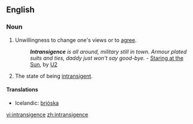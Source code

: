 ==English==

===Noun===
{{en-noun}}

# Unwillingness to change one's views or to [[agree]].
#:'''''Intransigence''' is all around, military still in town.  Armour plated suits and ties, daddy just won't say good-bye.''  - [[w:Staring at the Sun (U2 song)|Staring at the Sun]], by [[w:U2|U2]]
# The state of being [[intransigent]].

====Translations====
*Icelandic: [[þrjóska]] {{f}}

[[vi:intransigence]]
[[zh:intransigence]]